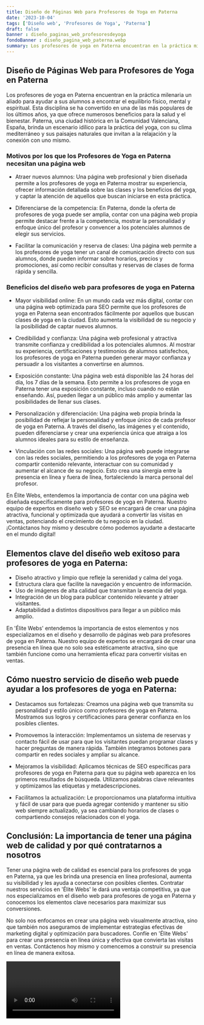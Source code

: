 ```yaml
---
title: Diseño de Páginas Web para Profesores de Yoga en Paterna
date: '2023-10-04'
tags: ['Diseño web', 'Profesores de Yoga', 'Paterna']
draft: false
banner : diseño_paginas_web_profesoresdeyoga
fondoBanner : diseño_pagina_web_paterna.webp
summary: Los profesores de yoga en Paterna encuentran en la práctica milenaria un aliado para ayudar a sus alumnos a encontrar el equilibrio físico, mental y espiritual. Esta disciplina se ha convertido en una de las más populares de los últimos años, ya que ofrece numerosos beneficios para la salud y el bienestar. Paterna, una ciudad histórica en la Comunidad Valenciana, España, brinda un escenario idílico para la práctica del yoga, con su clima mediterráneo y sus paisajes naturales que invitan a la relajación y la conexión con uno mismo.
---
```


## Diseño de Páginas Web para Profesores de Yoga en Paterna

Los profesores de yoga en Paterna encuentran en la práctica milenaria un aliado para ayudar a sus alumnos a encontrar el equilibrio físico, mental y espiritual. Esta disciplina se ha convertido en una de las más populares de los últimos años, ya que ofrece numerosos beneficios para la salud y el bienestar. Paterna, una ciudad histórica en la Comunidad Valenciana, España, brinda un escenario idílico para la práctica del yoga, con su clima mediterráneo y sus paisajes naturales que invitan a la relajación y la conexión con uno mismo.

### Motivos por los que los Profesores de Yoga en Paterna necesitan una página web

* Atraer nuevos alumnos: Una página web profesional y bien diseñada permite a los profesores de yoga en Paterna mostrar su experiencia, ofrecer información detallada sobre las clases y los beneficios del yoga, y captar la atención de aquellos que buscan iniciarse en esta práctica.

* Diferenciarse de la competencia: En Paterna, donde la oferta de profesores de yoga puede ser amplia, contar con una página web propia permite destacar frente a la competencia, mostrar la personalidad y enfoque único del profesor y convencer a los potenciales alumnos de elegir sus servicios.

* Facilitar la comunicación y reserva de clases: Una página web permite a los profesores de yoga tener un canal de comunicación directo con sus alumnos, donde pueden informar sobre horarios, precios y promociones, así como recibir consultas y reservas de clases de forma rápida y sencilla.

### Beneficios del diseño web para profesores de yoga en Paterna

* Mayor visibilidad online: En un mundo cada vez más digital, contar con una página web optimizada para SEO permite que los profesores de yoga en Paterna sean encontrados fácilmente por aquellos que buscan clases de yoga en la ciudad. Esto aumenta la visibilidad de su negocio y la posibilidad de captar nuevos alumnos.

* Credibilidad y confianza: Una página web profesional y atractiva transmite confianza y credibilidad a los potenciales alumnos. Al mostrar su experiencia, certificaciones y testimonios de alumnos satisfechos, los profesores de yoga en Paterna pueden generar mayor confianza y persuadir a los visitantes a convertirse en alumnos.

* Exposición constante: Una página web está disponible las 24 horas del día, los 7 días de la semana. Esto permite a los profesores de yoga en Paterna tener una exposición constante, incluso cuando no están enseñando. Así, pueden llegar a un público más amplio y aumentar las posibilidades de llenar sus clases.

* Personalización y diferenciación: Una página web propia brinda la posibilidad de reflejar la personalidad y enfoque único de cada profesor de yoga en Paterna. A través del diseño, las imágenes y el contenido, pueden diferenciarse y crear una experiencia única que atraiga a los alumnos ideales para su estilo de enseñanza.

* Vinculación con las redes sociales: Una página web puede integrarse con las redes sociales, permitiendo a los profesores de yoga en Paterna compartir contenido relevante, interactuar con su comunidad y aumentar el alcance de su negocio. Esto crea una sinergia entre la presencia en línea y fuera de línea, fortaleciendo la marca personal del profesor.

En Élite Webs, entendemos la importancia de contar con una página web diseñada específicamente para profesores de yoga en Paterna. Nuestro equipo de expertos en diseño web y SEO se encargará de crear una página atractiva, funcional y optimizada que ayudará a convertir las visitas en ventas, potenciando el crecimiento de tu negocio en la ciudad. ¡Contáctanos hoy mismo y descubre cómo podemos ayudarte a destacarte en el mundo digital!

<GifSeo />

<Cta />

## Elementos clave del diseño web exitoso para profesores de yoga en Paterna:

- Diseño atractivo y limpio que refleje la serenidad y calma del yoga.
- Estructura clara que facilite la navegación y encuentro de información.
- Uso de imágenes de alta calidad que transmitan la esencia del yoga.
- Integración de un blog para publicar contenido relevante y atraer visitantes.
- Adaptabilidad a distintos dispositivos para llegar a un público más amplio.

En 'Élite Webs' entendemos la importancia de estos elementos y nos especializamos en el diseño y desarrollo de páginas web para profesores de yoga en Paterna. Nuestro equipo de expertos se encargará de crear una presencia en línea que no solo sea estéticamente atractiva, sino que también funcione como una herramienta eficaz para convertir visitas en ventas.

## Cómo nuestro servicio de diseño web puede ayudar a los profesores de yoga en Paterna:

- Destacamos sus fortalezas: Creamos una página web que transmita su personalidad y estilo único como profesores de yoga en Paterna. Mostramos sus logros y certificaciones para generar confianza en los posibles clientes.

- Promovemos la interacción: Implementamos un sistema de reservas y contacto fácil de usar para que los visitantes puedan programar clases y hacer preguntas de manera rápida. También integramos botones para compartir en redes sociales y ampliar su alcance.

- Mejoramos la visibilidad: Aplicamos técnicas de SEO específicas para profesores de yoga en Paterna para que su página web aparezca en los primeros resultados de búsqueda. Utilizamos palabras clave relevantes y optimizamos las etiquetas y metadescripciones.

- Facilitamos la actualización: Le proporcionamos una plataforma intuitiva y fácil de usar para que pueda agregar contenido y mantener su sitio web siempre actualizado, ya sea cambiando horarios de clases o compartiendo consejos relacionados con el yoga.

## Conclusión: La importancia de tener una página web de calidad y por qué contratarnos a nosotros

Tener una página web de calidad es esencial para los profesores de yoga en Paterna, ya que les brinda una presencia en línea profesional, aumenta su visibilidad y les ayuda a conectarse con posibles clientes. Contratar nuestros servicios en 'Élite Webs' le dará una ventaja competitiva, ya que nos especializamos en el diseño web para profesores de yoga en Paterna y conocemos los elementos clave necesarios para maximizar sus conversiones.

No solo nos enfocamos en crear una página web visualmente atractiva, sino que también nos aseguramos de implementar estrategias efectivas de marketing digital y optimización para buscadores. Confíe en 'Élite Webs' para crear una presencia en línea única y efectiva que convierta las visitas en ventas. Contáctenos hoy mismo y comencemos a construir su presencia en línea de manera exitosa.

<Video />

<CtaBot job='Profesores de Yoga' city='Paterna'/>

<Gmaps query='Paterna+españa+maps' />
